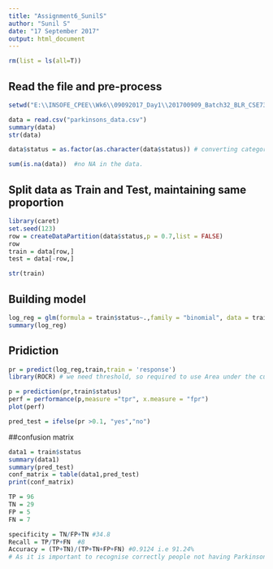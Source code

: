 ---
title: "Assignment6_SunilS"
author: "Sunil S"
date: "17 September 2017"
output: html_document
---

```{r setup, include=FALSE}
rm(list = ls(all=T))
```
## Read the file and pre-process
```{r, include=FALSE,echo=T}
setwd("E:\\INSOFE_CPEE\\Wk6\\09092017_Day1\\201700909_Batch32_BLR_CSE7302c_LogReg_NaiveBayesLAB\\201700909_Batch_32_BLR_CSE7302c_LogReg")

data = read.csv("parkinsons_data.csv")
summary(data)
str(data)

data$status = as.factor(as.character(data$status)) # converting categorical to factor

sum(is.na(data))  #no NA in the data.

```
## Split data as Train and Test, maintaining same proportion

```{r echo = TRUE, include = FALSE}
library(caret)
set.seed(123)
row = createDataPartition(data$status,p = 0.7,list = FALSE)
row
train = data[row,]
test = data[-row,]

str(train)
```
## Building model
```{r echo = TRUE, include = FALSE}
log_reg = glm(formula = train$status~.,family = "binomial", data = train)
summary(log_reg)
```
## Pridiction
```{r echo =TRUE}
pr = predict(log_reg,train,train = 'response')
library(ROCR) # we need threshold, so required to use Area under the curve

p = prediction(pr,train$status)
perf = performance(p,measure ="tpr", x.measure = "fpr")
plot(perf)

pred_test = ifelse(pr >0.1, "yes","no")

```
##confusion matrix
```{r}
data1 = train$status
summary(data1)
summary(pred_test)
conf_matrix = table(data1,pred_test) 
print(conf_matrix)
```
```{r echo =TRUE}
TP = 96
TN = 29
FP = 5
FN = 7

specificity = TN/FP+TN #34.8
Recall = TP/TP+FN  #8
Accuracy = (TP+TN)/(TP+TN+FP+FN) #0.9124 i.e 91.24%
# As it is important to recognise correctly people not having Parkinson's as not having and people having Parkinson's as haing parkinsons, in this case it becomes essential to look at Accuracy. This value is 91.24%, hence model can be considered as good
```